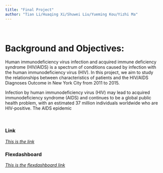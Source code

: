 ```yaml
---
title: "Final Project"
author: "Tian Li/Huaqing Xi/Shuwei Liu/Yueming Kou/Yizhi Ma"
---
```

&nbsp;

# Background and Objectives:
Human immunodeficiency virus infection and acquired immune deficiency syndrome (HIV/AIDS) is a spectrum of conditions caused by infection with the human immunodeficiency virus (HIV).
In this project, we aim to study the relationships between characteristics of patients and the HIV/AIDS Diagnoses Outcome in New York City from 2011 to 2015.

Infection by human immunodeficiency virus (HIV) may lead to acquired immunodeficiency syndrome (AIDS) and continues to be a global public health problem, with an estimated 37 million individuals worldwide who are HIV-positive. The AIDS epidemic 

&nbsp;

### Link

*[This is the link](www.baidu.com)*


### Flexdashboard

*[This is the flexdashboard link](geo_plotly.html) *
